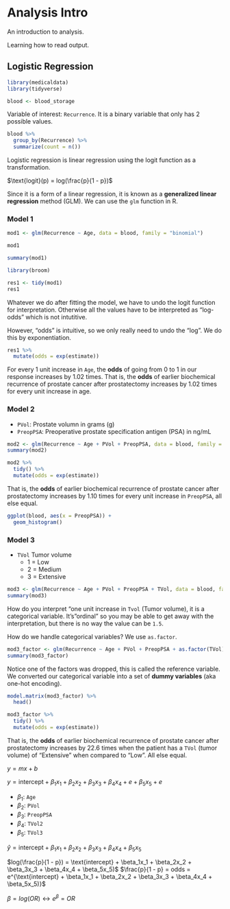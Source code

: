 
# Analysis Intro

An introduction to analysis.

Learning how to read output.

## Logistic Regression

```r
library(medicaldata)
library(tidyverse)
```

```r
blood <- blood_storage
```


Variable of interest: `Recurrence`. It is a binary variable that only has 2 possible values.

```r
blood %>%
  group_by(Recurrence) %>%
  summarize(count = n())
```

Logistic regression is linear regression using the logit function as a transformation.

$\text{logit}(p) = log(\frac{p}{1 - p})$

Since it is a form of a linear regression, it is known as a **generalized linear regression** method (GLM).
We can use the `glm` function in R.

### Model 1

```r
mod1 <- glm(Recurrence ~ Age, data = blood, family = "binomial")
```

```r
mod1
```

```r
summary(mod1)
```

```r
library(broom)
```

```r
res1 <- tidy(mod1)
res1
```

Whatever we do after fitting the model, we have to undo the logit function for interpretation.
Otherwise all the values have to be interpreted as "log-odds" which is not intutitive.

However, "odds" is intuitive, so we only really need to undo the "log".
We do this by exponentiation.

```r
res1 %>%
  mutate(odds = exp(estimate))
```

For every 1 unit increase in `Age`, the **odds** of going from 0 to 1 in our response increases by 1.02 times.
That is, the **odds** of earlier biochemical recurrence of prostate cancer after prostatectomy increases by 1.02 times for every unit increase in age.

### Model 2

- `PVol`: Prostate volumn in grams (g)
- `PreopPSA`: Preoperative prostate specification antigen (PSA) in ng/mL

```r
mod2 <- glm(Recurrence ~ Age + PVol + PreopPSA, data = blood, family = "binomial")
summary(mod2)
```

```r
mod2 %>%
  tidy() %>%
  mutate(odds = exp(estimate))
```

That is, the **odds** of earlier biochemical recurrence of prostate cancer after prostatectomy increases by 1.10 times for every unit increase in `PreopPSA`, all else equal.

```r
ggplot(blood, aes(x = PreopPSA)) +
  geom_histogram()
```

### Model 3


- `TVol` Tumor volume
  - 1 = Low
  - 2 = Medium
  - 3 = Extensive

```r
mod3 <- glm(Recurrence ~ Age + PVol + PreopPSA + TVol, data = blood, family = "binomial")
summary(mod3)
```

How do you interpret "one unit increase in `Tvol` (Tumor volume), it is a categorical variable.
It's "ordinal" so you may be able to get away with the interpretation,
but there is no way the value can be `1.5`.

How do we handle categorical variables? We use `as.factor`.

```r
mod3_factor <- glm(Recurrence ~ Age + PVol + PreopPSA + as.factor(TVol), data = blood, family = "binomial")
summary(mod3_factor)
```

Notice one of the factors was dropped, this is called the reference variable.
We converted our categorical variable into a set of **dummy variables** (aka one-hot encoding).

```r
model.matrix(mod3_factor) %>%
  head()
```

```r
mod3_factor %>%
  tidy() %>%
  mutate(odds = exp(estimate))
```

That is, the **odds** of earlier biochemical recurrence of prostate cancer after prostatectomy increases by 22.6 times when the patient has a `TVol` (tumor volume) of "Extensive" when compared to "Low".
All else equal.

$y = mx + b$

$y = \text{intercept} + \beta_1x_1 + \beta_2x_2 + \beta_3x_3 + \beta_4x_4 + e + \beta_5x_5 + e$

- $\beta_1$: `Age`
- $\beta_2$: `PVol`
- $\beta_3$: `PreopPSA`
- $\beta_4$: `TVol2`
- $\beta_5$: `TVol3`

$\hat{y} = \text{intercept} + \beta_1x_1 + \beta_2x_2 + \beta_3x_3 + \beta_4x_4 + \beta_5x_5$

$log(\frac{p}{1 - p}) = \text{intercept} + \beta_1x_1 + \beta_2x_2 + \beta_3x_3 + \beta_4x_4 + \beta_5x_5)$
$\frac{p}{1 - p} = odds = e^{\text{intercept} + \beta_1x_1 + \beta_2x_2 + \beta_3x_3 + \beta_4x_4 + \beta_5x_5)}$

$\beta = log(OR) \leftrightarrow e^{\beta} = OR$

